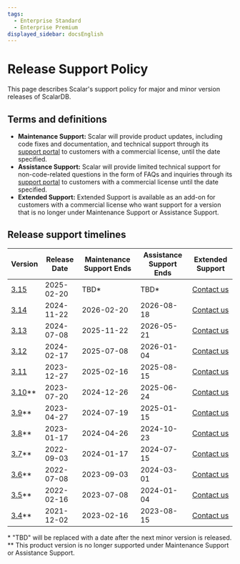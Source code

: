 ```yaml
---
tags:
  - Enterprise Standard
  - Enterprise Premium
displayed_sidebar: docsEnglish
---
```


# Release Support Policy

This page describes Scalar's support policy for major and minor version releases of ScalarDB.

## Terms and definitions

- **Maintenance Support:** Scalar will provide product updates, including code fixes and documentation, and technical support through its [support portal](https://support.scalar-labs.com/) to customers with a commercial license, until the date specified.
- **Assistance Support:** Scalar will provide limited technical support for non-code-related questions in the form of FAQs and inquiries through its [support portal](https://support.scalar-labs.com/) to customers with a commercial license until the date specified.
- **Extended Support:** Extended Support is available as an add-on for customers with a commercial license who want support for a version that is no longer under Maintenance Support or Assistance Support.

## Release support timelines

<table>
  <thead>
    <tr>
      <th>Version</th>
      <th>Release Date</th>
      <th>Maintenance Support Ends</th>
      <th>Assistance Support Ends</th>
      <th>Extended Support</th>
    </tr>
  </thead>
  <tbody>
    <tr>
      <td><a href="https://scalardb.scalar-labs.com/docs/latest/releases/release-notes#v3140">3.15</a></td>
      <td>2025-02-20</td>
      <td>TBD*</td>
      <td>TBD*</td>
      <td><a href="https://www.scalar-labs.com/contact">Contact us</a></td>
    </tr>
    <tr>
      <td><a href="https://scalardb.scalar-labs.com/docs/latest/releases/release-notes#v3140">3.14</a></td>
      <td>2024-11-22</td>
      <td>2026-02-20</td>
      <td>2026-08-18</td>
      <td><a href="https://www.scalar-labs.com/contact">Contact us</a></td>
    </tr>
    <tr>
      <td><a href="https://scalardb.scalar-labs.com/docs/3.13/releases/release-notes#v3130">3.13</a></td>
      <td>2024-07-08</td>
      <td>2025-11-22</td>
      <td>2026-05-21</td>
      <td><a href="https://www.scalar-labs.com/contact">Contact us</a></td>
    </tr>
    <tr>
      <td><a href="https://scalardb.scalar-labs.com/docs/3.12/releases/release-notes#v3120">3.12</a></td>
      <td>2024-02-17</td>
      <td>2025-07-08</td>
      <td>2026-01-04</td>
      <td><a href="https://www.scalar-labs.com/contact">Contact us</a></td>
    </tr>
    <tr>
      <td><a href="https://scalardb.scalar-labs.com/docs/3.11/releases/release-notes#v3110">3.11</a></td>
      <td>2023-12-27</td>
      <td>2025-02-16</td>
      <td>2025-08-15</td>
      <td><a href="https://www.scalar-labs.com/contact">Contact us</a></td>
    </tr>
    <tr>
      <td class="version-out-of-support"><a href="https://scalardb.scalar-labs.com/docs/3.10/releases/release-notes#v3100">3.10</a>**</td>
      <td class="version-out-of-support">2023-07-20</td>
      <td class="version-out-of-support">2024-12-26</td>
      <td class="version-out-of-support">2025-06-24</td>
      <td class="version-out-of-support"><a href="https://www.scalar-labs.com/contact">Contact us</a></td>
    </tr>
    <tr>
      <td class="version-out-of-support"><a href="https://scalardb.scalar-labs.com/docs/3.9/releases/release-notes#v390">3.9</a>**</td>
      <td class="version-out-of-support">2023-04-27</td>
      <td class="version-out-of-support">2024-07-19</td>
      <td class="version-out-of-support">2025-01-15</td>
      <td class="version-out-of-support"><a href="https://www.scalar-labs.com/contact">Contact us</a></td>
    </tr>
    <tr>
      <td class="version-out-of-support"><a href="https://scalardb.scalar-labs.com/docs/3.8/releases/release-notes#v380">3.8</a>**</td>
      <td class="version-out-of-support">2023-01-17</td>
      <td class="version-out-of-support">2024-04-26</td>
      <td class="version-out-of-support">2024-10-23</td>
      <td class="version-out-of-support"><a href="https://www.scalar-labs.com/contact">Contact us</a></td>
    </tr>
    <tr>
      <td class="version-out-of-support"><a href="https://scalardb.scalar-labs.com/docs/3.7/releases/release-notes#v370">3.7</a>**</td>
      <td class="version-out-of-support">2022-09-03</td>
      <td class="version-out-of-support">2024-01-17</td>
      <td class="version-out-of-support">2024-07-15</td>
      <td class="version-out-of-support"><a href="https://www.scalar-labs.com/contact">Contact us</a></td>
    </tr>
    <tr>
      <td class="version-out-of-support"><a href="https://scalardb.scalar-labs.com/docs/3.6/releases/release-notes#v360">3.6</a>**</td>
      <td class="version-out-of-support">2022-07-08</td>
      <td class="version-out-of-support">2023-09-03</td>
      <td class="version-out-of-support">2024-03-01</td>
      <td class="version-out-of-support"><a href="https://www.scalar-labs.com/contact">Contact us</a></td>
    </tr>
    <tr>
      <td class="version-out-of-support"><a href="https://scalardb.scalar-labs.com/docs/3.5/releases/release-notes#v350">3.5</a>**</td>
      <td class="version-out-of-support">2022-02-16</td>
      <td class="version-out-of-support">2023-07-08</td>
      <td class="version-out-of-support">2024-01-04</td>
      <td class="version-out-of-support"><a href="https://www.scalar-labs.com/contact">Contact us</a></td>
    </tr>
    <tr>
      <td class="version-out-of-support"><a href="https://scalardb.scalar-labs.com/docs/3.4/releases/release-notes#v340">3.4</a>**</td>
      <td class="version-out-of-support">2021-12-02</td>
      <td class="version-out-of-support">2023-02-16</td>
      <td class="version-out-of-support">2023-08-15</td>
      <td class="version-out-of-support"><a href="https://www.scalar-labs.com/contact">Contact us</a></td>
    </tr>
  </tbody>
</table>

\* "TBD" will be replaced with a date after the next minor version is released.<br />
\*\* This product version is no longer supported under Maintenance Support or Assistance Support.
